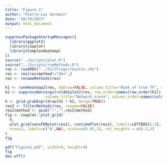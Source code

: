 ```yaml
---
title: "Figure 1"
author: "Pierre-Luc Germain"
date: "10/19/2023"
output: html_document
---
```


```r
suppressPackageStartupMessages({
  library(ggplot2)
  library(cowplot)
  library(ComplexHeatmap)
})
source("../Scripts/plot.R")
source("../Scripts/runMethods.R")
res <- readRDS("../fullFrags/results.rds")
res <- res[res$method!="dev",]
res <- renameMethods(res)
```

```r
h1 <- rankHeatmap2(res, doDraw=FALSE, column_title="Rank of true TF", row_names_gp=gpar(fontsize=10))
h2 <- suppressWarnings(relAUCplot2(res, row_order=names(row_order(h1)), doDraw=FALSE,
                  column_title="Network score", column_order=names(column_order(h1)), sqrt=TRUE))
h <- grid.grabExpr(draw(h1 + h2, merge=TRUE))
res2 <- filterMethods(res, rename=FALSE)
res2$method <- gsub(":","",res2$method)
fig <- cowplot::plot_grid(
  h,
  plot_grid(sensFDRplot(res2), runtimePlot(res2), labels=LETTERS[2:3], nrow=1, scale=0.95),
  nrow=2, labels=c("A",NA), scale=c(0.95,1), rel_heights = c(6.5,3)
)
fig
```

```r
pdf("Figure1.pdf", width=9, height=9)
fig
dev.off()
```

